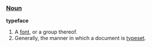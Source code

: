 ===[[Noun]]===

'''typeface'''

# A [[font]], or a group thereof.
# Generally, the manner in which a document is [[typeset]].
